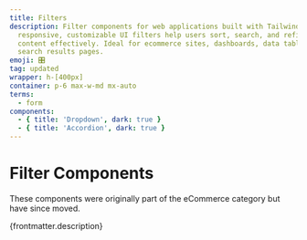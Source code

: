```yaml
---
title: Filters
description: Filter components for web applications built with Tailwind CSS v4. These
  responsive, customizable UI filters help users sort, search, and refine
  content effectively. Ideal for ecommerce sites, dashboards, data tables, and
  search results pages.
emoji: 🎛️
tag: updated
wrapper: h-[400px]
container: p-6 max-w-md mx-auto
terms:
  - form
components:
  - { title: 'Dropdown', dark: true }
  - { title: 'Accordion', dark: true }
---
```


# Filter Components

<div class="max-w-prose text-pretty">
  These components were originally part of the eCommerce category but have since moved.
</div>

<p>{frontmatter.description}</p>

<CollectionList componentsData={componentsData} />
